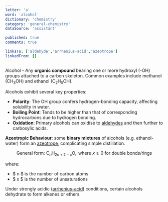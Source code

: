 ```yaml
---
letter: 'a'
word: 'alcohol'
dictionary: 'chemistry'
category: 'general-chemistry'
dataSource: 'assistant'

published: true
comments: true

linksTo: ['aldehyde','arrhenius-acid','azeotrope']
linkedFrom: []
---
```


<a id="alcohol">Alcohol</a> - Any **organic compound** bearing one or more hydroxyl (-OH) groups attached to a carbon skeleton. Common examples include methanol (CH<sub>3</sub>OH) and ethanol (C<sub>2</sub>H<sub>5</sub>OH).

Alcohols exhibit several key properties:

- **Polarity**: The OH group confers hydrogen-bonding capacity, affecting solubility in water.  
- **Boiling Point**: Tends to be higher than that of corresponding hydrocarbons due to hydrogen bonding.  
- **Oxidation**: Primary alcohols can oxidise to [aldehydes](#aldehyde) and then further to carboxylic acids.

**Azeotropic Behaviour**: some **binary mixtures** of alcohols (e.g. ethanol-water) form an [azeotrope](#azeotrope), complicating simple distillation.

$$
\text{General form: } \mathrm{C}_n \mathrm{H}_{2n+2 - x} \mathrm{O}, \text{ where } x \ge 0 \text{ for double bonds/rings}
$$

where:
- $ n $ is the number of carbon atoms
- $ x $ is the number of unsaturations

Under strongly acidic ([arrhenius-acid](#arrhenius_acid)) conditions, certain alcohols dehydrate to form alkenes or ethers.